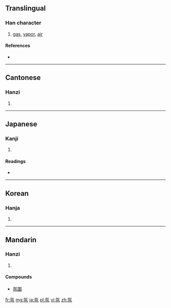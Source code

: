 ==Translingual==

===Han character===
{{Han char|rn=84|rad=气|as=04|sn=8|four=8021<sub>7</sub>|canj=人弓金尸竹 (ONCSH)}}

# [[gas]], [[vapor]], [[air]]

====References====
* {{Han ref|kx=0599.050|dkj=17048|dj=0990.180|hdz=32010.130|uh=6C1B|ud=27675|bh=AA5E|bd=43614}}

----

==Cantonese==

===Hanzi===
{{yue-hanzi|jyut=|y=fan1}}

# {{defn|Cantonese|sort=气04}}

----

==Japanese==

===Kanji===
{{ja-kanji|grade=|rs=气04}}

# {{defn|Japanese|sort=气04}}

====Readings====
* {{ja-readings|on=[[ふん]] (fun)|kun=[[き]] (ki), [[わざわい]] (wazawai)}}

----

==Korean==

===Hanja===
{{ko-hanja|hangeul=분|eumhun=|rv=bun|mr=pun|y=pun}}

# {{defn|Korean|sort=气04}}

----

==Mandarin==

===Hanzi===
{{cmn-hanzi|pin=[[fēn]] ([[fen1]])|wg=fen<sup>1</sup>}}

# {{defn|Mandarin|sort=气04}}
====Compounds====
* [[氛圍]]

[[fr:氛]]
[[mg:氛]]
[[ja:氛]]
[[pl:氛]]
[[vi:氛]]
[[zh:氛]]